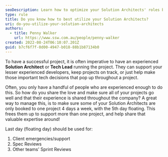 ```yaml
---
seoDescription: Learn how to optimize your Solution Architects' roles by managing their workload effectively across multiple projects.
type: rule
title: Do you know how to best utilize your Solution Architects?
uri: do-you-utilize-your-solution-architects
authors:
  - title: Penny Walker
    url: https://www.ssw.com.au/people/penny-walker
created: 2022-08-24T06:10:07.201Z
guid: b7cf6f7f-0d00-4947-b018-88b1b87134b0
---
```

To have a successful project, it is often imperative to have an experienced **Solution Architect** or **Tech Lead** running the project. They can support your lesser experienced developers, keep projects on track, or just help make those important tech decisions that pop up throughout a project.

Often, you only have a handful of people who are experienced enough to do this. So how do you share the love and make sure all of your projects go well and that their experience is shared throughout the company?
A great way to manage this, is to make sure some of your Solution Architects are only booked to one project 4 days a week, with the 5th day floating. This frees them up to support more than one project, and help share that valuable expertise around!

Last day (floating day) should be used for:

1. Client emergencies/support
2. Spec Reviews
3. Other teams' Sprint Reviews